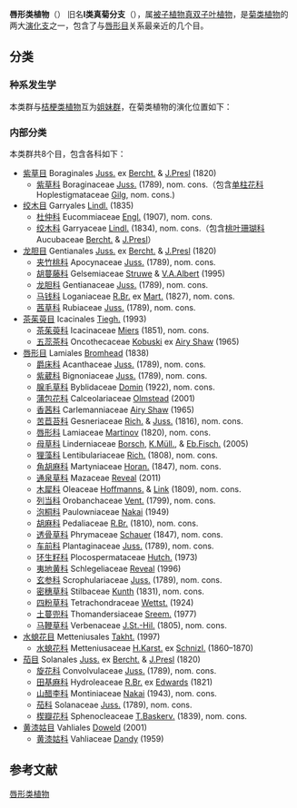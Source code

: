 {{Autotaxobox
|taxon=Lamiids
|subdivision ranks=目
|subdivision=
*[[茶茱萸目|茶茱萸目]] Icacinales
*[[水螅花目|水螅花目]] Metteniusales
*[[丝缨花目|丝缨花目]] Garryales
*[[龙胆目|龙胆目]] Gentianales
*[[茄目|茄目]] Solanales
*[[紫草目|紫草目]] Boraginales
*[[黄漆姑目|黄漆姑目]] Vahliales
*[[唇形目|唇形目]]Lamiales
}}
'''唇形类植物'''（{{lang|en|Lamiids}}） 旧名'''I类真菊分支'''（{{lang|en|Euasterids I}}），属[[被子植物|被子植物]][[真双子叶植物|真双子叶植物]]，是[[菊类植物|菊类植物]]的两大[[演化支|演化支]]之一，包含了与[[唇形目|唇形目]]关系最亲近的几个目。

==分类==
===种系发生学===
本类群与[[桔梗类植物|桔梗类植物]]互为[[姐妹群|姐妹群]]，在菊类植物的演化位置如下{{r|APG IV}}：
{{clade|style=font-size:90%|label1=[[菊类植物|菊类植物]]|sublabel1=Asterids
|1={{clade|2=[[山茱萸目|山茱萸目]] Cornales
|1={{clade|2=[[杜鹃花目|杜鹃花目]] Ericales
|1={{clade
|2=[[桔梗类植物|桔梗类植物]] Campanulids
|label1=[[唇形类植物|唇形类植物]]|sublabel1=Lamiids
|1={{clade|2=[[茶茱萸目|茶茱萸目]] Icacinales
|1={{clade|2=[[水螅花目|水螅花目]] Metteniusales
|1={{clade|2=[[丝缨花目|丝缨花目]] Garryales
|1={{clade|1=[[紫草目|紫草目]] Boraginales|2=[[龙胆目|龙胆目]] Gentianales|3=[[唇形目|唇形目]] Lamiales|4=[[茄目|茄目]] Solanales|5=[[黄漆姑目|黄漆姑目]] Vahliales}}}}}}}}}}}}}}
}}
===内部分类===
本类群共8个目，包含各科如下{{r|APG IV}}：
*[[紫草目|紫草目]] Boraginales [[Juss.|Juss.]] ex [[Bercht.|Bercht.]] & [[J.Presl|J.Presl]] (1820)
**[[紫草科|紫草科]] Boraginaceae [[Juss.|Juss.]] (1789), nom. cons.（包含[[单柱花科|单柱花科]] Hoplestigmataceae [[Gilg|Gilg]], nom. cons.)
*[[绞木目|绞木目]] Garryales [[Lindl.|Lindl.]] (1835)
**[[杜仲科|杜仲科]] Eucommiaceae [[Engl.|Engl.]] (1907), nom. cons.
**[[绞木科|绞木科]] Garryaceae [[Lindl.|Lindl.]] (1834), nom. cons.（包含[[桃叶珊瑚科|桃叶珊瑚科]] Aucubaceae [[Bercht.|Bercht.]] & [[J.Presl|J.Presl]]）
*[[龙胆目|龙胆目]] Gentianales [[Juss.|Juss.]] ex [[Bercht.|Bercht.]] & [[J.Presl|J.Presl]] (1820)
**[[夹竹桃科|夹竹桃科]] Apocynaceae [[Juss.|Juss.]] (1789), nom. cons.
**[[胡蔓藤科|胡蔓藤科]] Gelsemiaceae [[Struwe|Struwe]] & [[V.A.Albert|V.A.Albert]] (1995)
**[[龙胆科|龙胆科]] Gentianaceae [[Juss.|Juss.]] (1789), nom. cons.
**[[马钱科|马钱科]] Loganiaceae [[R.Br.|R.Br.]] ex [[Mart.|Mart.]] (1827), nom. cons.
**[[茜草科|茜草科]] Rubiaceae [[Juss.|Juss.]] (1789), nom. cons.
*[[茶茱萸目|茶茱萸目]] Icacinales [[Tiegh.|Tiegh.]] (1993)
**[[茶茱萸科|茶茱萸科]] Icacinaceae [[Miers|Miers]] (1851), nom. cons.
**[[五蕊茶科|五蕊茶科]] Oncothecaceae [[Kobuski|Kobuski]] ex [[Airy_Shaw|Airy Shaw]] (1965)
*[[唇形目|唇形目]] Lamiales [[Bromhead|Bromhead]] (1838)
**[[爵床科|爵床科]] Acanthaceae [[Juss.|Juss.]] (1789), nom. cons.
**[[紫葳科|紫葳科]] Bignoniaceae [[Juss.|Juss.]] (1789), nom. cons.
**[[腺毛草科|腺毛草科]] Byblidaceae [[Domin|Domin]] (1922), nom. cons.
**[[蒲包花科|蒲包花科]] Calceolariaceae [[Olmstead|Olmstead]] (2001)
**[[香茜科|香茜科]] Carlemanniaceae [[Airy_Shaw|Airy Shaw]] (1965)
**[[苦苣苔科|苦苣苔科]] Gesneriaceae [[Rich.|Rich.]] & [[Juss.|Juss.]] (1816), nom. cons.
**[[唇形科|唇形科]] Lamiaceae [[Martinov|Martinov]] (1820), nom. cons.
**[[母草科|母草科]] Linderniaceae [[Borsch|Borsch]], [[K.Müll.|K.Müll.]], & [[Eb.Fisch.|Eb.Fisch.]] (2005)
**[[狸藻科|狸藻科]] Lentibulariaceae [[Rich.|Rich.]] (1808), nom. cons.
**[[角胡麻科|角胡麻科]] Martyniaceae [[Horan.|Horan.]] (1847), nom. cons.
**[[通泉草科|通泉草科]] Mazaceae [[Reveal|Reveal]] (2011)
**[[木犀科|木犀科]] Oleaceae [[Hoffmanns.|Hoffmanns.]] & [[Link|Link]] (1809), nom. cons.
**[[列当科|列当科]] Orobanchaceae [[Vent.|Vent.]] (1799), nom. cons.
**[[泡桐科|泡桐科]] Paulowniaceae [[Nakai|Nakai]] (1949)
**[[胡麻科|胡麻科]] Pedaliaceae [[R.Br.|R.Br.]] (1810), nom. cons.
**[[透骨草科|透骨草科]] Phrymaceae [[Schauer|Schauer]] (1847), nom. cons.
**[[车前科|车前科]] Plantaginaceae [[Juss.|Juss.]] (1789), nom. cons.
**[[环生籽科|环生籽科]] Plocospermataceae [[Hutch.|Hutch.]] (1973)
**[[夷地黄科|夷地黄科]] Schlegeliaceae [[Reveal|Reveal]] (1996)
**[[玄参科|玄参科]] Scrophulariaceae [[Juss.|Juss.]] (1789), nom. cons.
**[[密穗草科|密穗草科]] Stilbaceae [[Kunth|Kunth]] (1831), nom. cons.
**[[四粉草科|四粉草科]] Tetrachondraceae [[Wettst.|Wettst.]] (1924)
**[[土蔓兜科|土蔓兜科]] Thomandersiaceae [[Sreem.|Sreem.]] (1977)
**[[马鞭草科|马鞭草科]] Verbenaceae [[J.St.-Hil.|J.St.-Hil.]] (1805), nom. cons.
*[[水螅花目|水螅花目]] Metteniusales [[Takht.|Takht.]] (1997)
**[[水螅花科|水螅花科]] Metteniusaceae [[H.Karst.|H.Karst.]] ex [[Schnizl.|Schnizl.]] (1860–1870)
*[[茄目|茄目]] Solanales [[Juss.|Juss.]] ex [[Bercht.|Bercht.]] & [[J.Presl|J.Presl]] (1820)
**[[旋花科|旋花科]] Convolvulaceae [[Juss.|Juss.]] (1789), nom. cons.
**[[田基麻科|田基麻科]] Hydroleaceae [[R.Br.|R.Br.]] ex [[Edwards|Edwards]] (1821)
**[[山醋李科|山醋李科]] Montiniaceae [[Nakai|Nakai]] (1943), nom. cons.
**[[茄科|茄科]] Solanaceae [[Juss.|Juss.]] (1789), nom. cons.
**[[楔瓣花科|楔瓣花科]] Sphenocleaceae [[T.Baskerv.|T.Baskerv.]] (1839), nom. cons.
*[[黄漆姑目|黄漆姑目]] Vahliales [[Doweld|Doweld]] (2001)
**[[黄漆姑科|黄漆姑科]] Vahliaceae [[Dandy|Dandy]] (1959)

==参考文献==
{{reflist|refs=
<ref name="APG IV">{{cite journal |title=An update of the Angiosperm Phylogeny Group classification for the orders and families of flowering plants: APG IV |journal=''Botanical Journal of the Linnean Society'' |date=2016-05 |volume=181 |issue=1 |pages=1–20 |doi=10.1111/boj.12385}}</ref>
}}

{{taxonbar}}

[[Category:唇形类植物|]]
